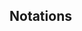 \newpage

## Notations


::: {.latex}

\begin{tabular}{p{7cm}p{10cm}}
$\mathbb{R}$ & $(-\infty,\infty)$ \\
$\overline{\mathbb{R}}$ & $[-\infty,\infty]$ \\
$\mathbb{R}_+$ & $[0,\infty)$\\
$\overline{A}$ & Closure of set $A$\\
$A^\circ$ & Interior of set $A$\\
$(x_n)\subset A$ & A sequence taking value in $A$\\
$2^A$ & The power set of $A$\\
$\mathcal{A}$ & A collection of subsets in $A$, i.e., $\mathcal{A}\subset 2^A$\\
$\ker \mathcal{A}$ & $\bigcap_{A\in \mathcal{A}} A$\\
$x_n \nearrow x$ & $(x_n)$ is increasing and converges to $x$.\\
$\sigma(\mathcal{A})$ & $\sigma$-algebra generated by $\mathcal{A}$. \\
$\mathcal{A}_+$ & Nonnegative function in $\mathcal{A}$ \\
$\mu \ll \nu$ & $\mu$ is absolutely continuous w.r.t. $\nu$.\\
$\mu f=\int f d\mu=\int f(x) \mu(dx)$ & integral\\

$f:X\to Y$ & $x$ is a function from $X$ to $Y$.\\

$f=x \mapsto 5x$ & $f(x)=5x$\\

$f:X \hookrightarrow Y$ & $f$ is an embedding from $X$ to $Y$.\\

$f(x)=O(g(x))   \iff g(x)=\Omega(f(x))$ & $f$ is bounded above by $g$ asymptotically \\& $\limsup_{x \to \infty} \frac{f(x)}{g(x)}<\infty$. \\

$f(x)=\Theta (g(x))$ & $f$ is bounded by $g$ \\& asymptotically both above and below .  \\

$f(x)=o(g(x)) \iff g(x)=\omega(f(x))$ & $f$ is dominated by $g$ asymptotically, i.e.,\\& $\lim_{x \to \infty} \frac{|f(x)|}{g(x)}=0$.  \\

$f(x) \sim g(x)$ & $f$ is equal to $g$ asymptotically i.e. \\& $\lim_{x \to \infty} \frac{f(x)}{g(x)}=1$. \\







s.t. & such that\\
w.r.t. & with respect to\\
r.v. & random variable\\

\end{tabular}

:::

